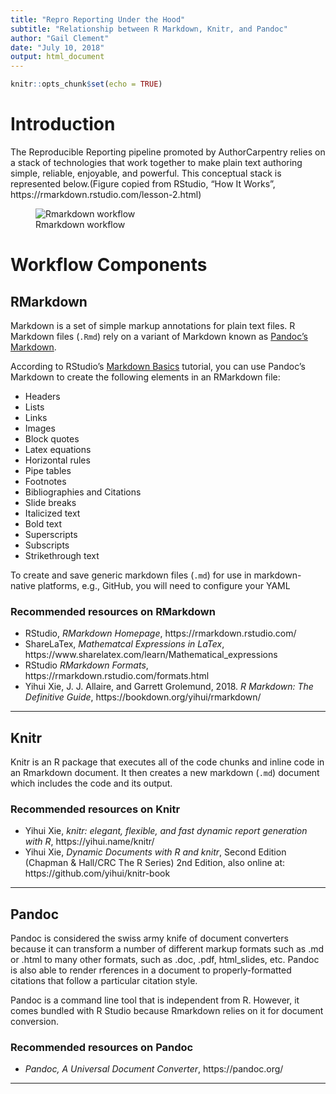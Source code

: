 ```yaml
---
title: "Repro Reporting Under the Hood"
subtitle: "Relationship between R Markdown, Knitr, and Pandoc"
author: "Gail Clement"
date: "July 10, 2018"
output: html_document
---
```


```r
knitr::opts_chunk$set(echo = TRUE)
```
# Introduction

The Reproducible Reporting pipeline promoted by AuthorCarpentry relies on a stack of technologies that work together to make plain text authoring simple, reliable, enjoyable, and powerful. This conceptual stack is represented below.(Figure copied from RStudio, "How It Works", https://rmarkdown.rstudio.com/lesson-2.html)

![Rmarkdown workflow](rmarkdownflow.png)

# Workflow Components

## RMarkdown

Markdown is a set of simple markup annotations for plain text files. R Markdown files (`.Rmd`) rely on a variant of Markdown known as [Pandoc's Markdown](https://pandoc.org/MANUAL.html#pandocs-markdown). 


According to RStudio's [Markdown Basics](https://rmarkdown.rstudio.com/lesson-8.html) tutorial, you can use Pandoc's Markdown to create the following elements in an RMarkdown file:

* Headers
* Lists
* Links
* Images
* Block quotes
* Latex equations
* Horizontal rules
* Pipe tables
* Footnotes
* Bibliographies and Citations
* Slide breaks
* Italicized text
* Bold text
* Superscripts
* Subscripts
* Strikethrough text

To create and save generic markdown files (`.md`) for use in markdown-native platforms, e.g., GitHub, you will need to configure your YAML 

### Recommended resources on RMarkdown

* RStudio, *RMarkdown Homepage*, https://rmarkdown.rstudio.com/  
* ShareLaTex, *Mathematcal Expressions in LaTex*, https://www.sharelatex.com/learn/Mathematical_expressions  
* RStudio *RMarkdown Formats*, https://rmarkdown.rstudio.com/formats.html
* Yihui Xie, J. J. Allaire, and Garrett Grolemund, 2018.  *R Markdown: The Definitive Guide*, https://bookdown.org/yihui/rmarkdown/

*****

## Knitr

Knitr is an R package that executes all of the code chunks and inline code in an Rmarkdown document. It then creates a new markdown (`.md`) document which includes the code and its output. 

### Recommended resources on Knitr

* Yihui Xie, *knitr: elegant, flexible, and fast dynamic report generation with R*, https://yihui.name/knitr/  
* Yihui Xie, *Dynamic Documents with R and knitr*, Second Edition (Chapman & Hall/CRC The R Series) 2nd Edition, also online at: https://github.com/yihui/knitr-book

*****

## Pandoc

Pandoc is considered the swiss army knife of document converters because it can transform a number of different markup formats such as .md or .html to many other formats, such as .doc, .pdf, html_slides, etc. Pandoc is also able to render rferences in a document to properly-formatted citations that follow a particular citation style.

Pandoc is a command line tool that is independent from R. However, it comes bundled with R Studio because Rmarkdown relies on it for document conversion.

### Recommended resources on Pandoc

* *Pandoc, A Universal Document Converter*, https://pandoc.org/


*****


